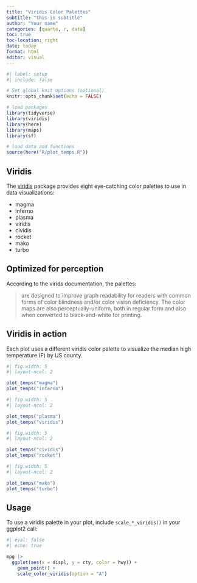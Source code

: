 ```yaml
---
title: "Viridis Color Palettes"
subtitle: "this is subtitle"
author: "Your name"
categories: [quarto, r, data]
toc: true
toc-location: right
date: today
format: html
editor: visual
---
```


```r
#| label: setup
#| include: false

# Set global knit options (optional)
knitr::opts_chunk$set(echo = FALSE)

# load packages
library(tidyverse)
library(viridis)
library(here)
library(maps)
library(sf)

# load data and functions
source(here("R/plot_temps.R"))
```

## Viridis

The [viridis](https://sjmgarnier.github.io/viridis/) package provides eight eye-catching color palettes to use in data visualizations:

-   magma
-   inferno
-   plasma
-   viridis
-   cividis
-   rocket
-   mako
-   turbo

## Optimized for perception

According to the virids documentation, the palettes:

> are designed to improve graph readability for readers with common forms of color blindness and/or color vision deficiency. The color maps are also perceptually-uniform, both in regular form and also when converted to black-and-white for printing.

## Viridis in action

Each plot uses a different viridis color palette to visualize the median high temperature (F) by US county.

```r
#| fig.width: 5
#| layout-ncol: 2

plot_temps("magma")
plot_temps("inferno")
```

```r
#| fig.width: 5
#| layout-ncol: 2

plot_temps("plasma")
plot_temps("viridis")
```

```r
#| fig.width: 5
#| layout-ncol: 2

plot_temps("cividis")
plot_temps("rocket")
```

```r
#| fig.width: 5
#| layout-ncol: 2

plot_temps("mako")
plot_temps("turbo")
```

## Usage

To use a viridis palette in your plot, include `scale_*_viridis()` in your ggplot2 call:

```r
#| eval: false
#| echo: true

mpg |>  
  ggplot(aes(x = displ, y = cty, color = hwy)) +
    geom_point() +
    scale_color_viridis(option = "A")
```
